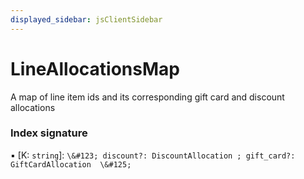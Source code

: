 ```yaml
---
displayed_sidebar: jsClientSidebar
---
```



# LineAllocationsMap

A map of line item ids and its corresponding gift card and discount
allocations

### Index signature

▪ [K: `string`]: `\&#123; discount?: DiscountAllocation ; gift_card?: GiftCardAllocation  \&#125;`
